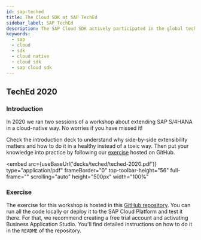 ```yaml
---
id: sap-teched
title: The Cloud SDK at SAP TechEd
sidebar_label: SAP TechEd
description: The SAP Cloud SDK actively participated in the global tech-education summit organized by SAP. We organize learning session and workshops to boost your knowledge about cloud-native development and Intelligent Enterprise.
keywords:
  - sap
  - cloud
  - sdk
  - cloud native
  - cloud sdk
  - sap cloud sdk
---
```



## TechEd 2020

### Introduction

In 2020 we ran two sessions of a workshop about extending SAP S/4HANA in a cloud-native way.
No worries if you have missed it!

Check the introduction deck to understand why side-by-side extensibility matters and how to do it in a healthy instead of a toxic way.
Then put your knowledge into practice by following our [exercise](#exercise) hosted on GitHub.

<embed
  src={useBaseUrl('decks/teched/teched-2020.pdf')}
  type="application/pdf"
  frameBorder="0"
  top-toolbar-height="56"
  full-frame=""
  scrolling="auto"
  height="500px"
  width="100%"
></embed>

### Exercise

The exercise for this workshop is hosted in this [GitHub repository](https://github.com/SAP-samples/teched2020-DT261).
You can run all the code locally or deploy it to the SAP Cloud Platform and test it there.
For that, we recommend creating a free trial account and activating Business Application Studio.
You'll find detailed instructions on how to do it in the `README` of the repository.
